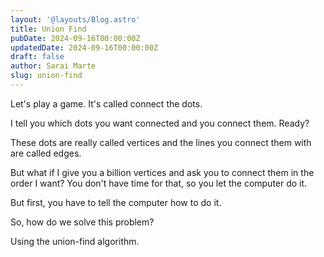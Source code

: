 ```yaml
---
layout: '@layouts/Blog.astro'
title: Union Find
pubDate: 2024-09-16T00:00:00Z 
updatedDate: 2024-09-16T00:00:00Z 
draft: false
author: Sarai Marte
slug: union-find
---
```



<F>
  <p>Let's play a game. It's called connect the dots.</p>
  <p>I tell you which dots you want connected and you connect them. Ready?</p>
</F>

<F>
  <p>These dots are really called vertices and the lines you connect them with are called edges.</p>
</F>

<F>
  <p>But what if I give you a billion vertices and ask you to connect them in the order I want? You don't have time for that, so you let the computer do it.</p>
</F>

<F>
  <p>But first, you have to tell the computer how to do it.</p>
  <p>So, how do we solve this problem?</p>
  <p>Using the union-find algorithm.</p>
</F>
<F>
  <Code lang="java" fileName="QuickFind.java" code={`
    public class QuickFind {
      private int[] id;
      public QuickFindUF(int n) {
          id = new int[n];
          for(int i = 0; i < n; i++) {
              id[i] = i;
          }
      }
      public int find(int p) {
          return id[p];
      }
      public void union(int p, int g) {
          int pid = id[p];
          int gid = id[g];
          for(int i = 0; i < id.length; i++) {
              if(id[i] == pid) id[i] = gid;
          }
      }
    }
  `}/>
</F>
